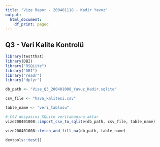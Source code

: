 ```yaml
---
title: "Vize Rapor - 200401118 - Kadir Yavuz"
output:
  html_document:
    df_print: paged
---
```


## Q3 - Veri Kalite Kontrolü

```r
library(testthat)
library(DBI)
library("RSQLite")
library("DBI")
library("readr")
library("dplyr")

db_path <- "Vize_Q3_200401008_Yavuz_Kadir.sqlite"  

csv_file <- "hava_kalitesi.csv"  

table_name <- "veri_tablosu"  

# CSV dosyasını SQLite veritabanına aktar
vize200401008::import_csv_to_sqlite(db_path, csv_file, table_name)

vize200401008::fetch_and_fill_na(db_path, table_name)

devtools::test()

```
